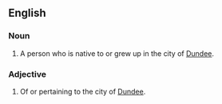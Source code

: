 ==English==

===Noun===
{{en-noun}}

# A person who is native to or grew up in the city of [[Dundee]].

===Adjective===
{{en-adj}}

# Of or pertaining to the city of [[Dundee]].